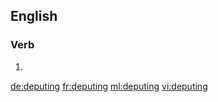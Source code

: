 
==English==

===Verb===
{{head|en}}

# {{present participle of|depute|lang=en}}

[[de:deputing]]
[[fr:deputing]]
[[ml:deputing]]
[[vi:deputing]]